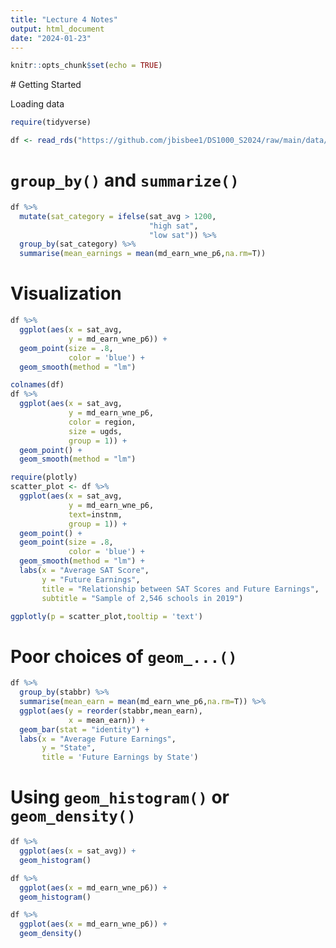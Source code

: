 ```yaml
---
title: "Lecture 4 Notes"
output: html_document
date: "2024-01-23"
---
```


```r
knitr::opts_chunk$set(echo = TRUE)
```

 # Getting Started
 
 Loading data
 
```r
require(tidyverse)

df <- read_rds("https://github.com/jbisbee1/DS1000_S2024/raw/main/data/sc_debt.Rds")
```

# `group_by()` and `summarize()`

```r
df %>%
  mutate(sat_category = ifelse(sat_avg > 1200,
                               "high sat",
                               "low sat")) %>%
  group_by(sat_category) %>%
  summarise(mean_earnings = mean(md_earn_wne_p6,na.rm=T))
```

# Visualization

```r
df %>%
  ggplot(aes(x = sat_avg,
             y = md_earn_wne_p6)) +
  geom_point(size = .8,
             color = 'blue') +
  geom_smooth(method = "lm")

colnames(df)
df %>%
  ggplot(aes(x = sat_avg,
             y = md_earn_wne_p6,
             color = region,
             size = ugds,
             group = 1)) +
  geom_point() +
  geom_smooth(method = "lm")

require(plotly)
scatter_plot <- df %>%
  ggplot(aes(x = sat_avg,
             y = md_earn_wne_p6,
             text=instnm,
             group = 1)) +
  geom_point() +
  geom_point(size = .8,
             color = 'blue') +
  geom_smooth(method = "lm") +
  labs(x = "Average SAT Score",
       y = "Future Earnings",
       title = "Relationship between SAT Scores and Future Earnings",
       subtitle = "Sample of 2,546 schools in 2019")

ggplotly(p = scatter_plot,tooltip = 'text')
```

# Poor choices of `geom_...()`

```r
df %>%
  group_by(stabbr) %>%
  summarise(mean_earn = mean(md_earn_wne_p6,na.rm=T)) %>%
  ggplot(aes(y = reorder(stabbr,mean_earn),
             x = mean_earn)) + 
  geom_bar(stat = "identity") + 
  labs(x = "Average Future Earnings",
       y = "State",
       title = 'Future Earnings by State')
```


# Using `geom_histogram()` or `geom_density()`

```r
df %>%
  ggplot(aes(x = sat_avg)) + 
  geom_histogram()

df %>%
  ggplot(aes(x = md_earn_wne_p6)) + 
  geom_histogram()

df %>%
  ggplot(aes(x = md_earn_wne_p6)) + 
  geom_density()
```


